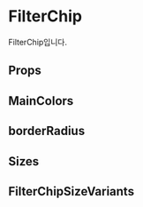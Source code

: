 
<Meta of={FilterChip} />

# FilterChip

FilterChip입니다.

<Primary />

## Props

<Controls />

## MainColors

<Story of={FilterChip.MainColorsFilterChip} />


## borderRadius

<Story of={FilterChip.borderRadius} />

## Sizes

<Story of={FilterChip.FilterChipSizes} />


## FilterChipSizeVariants

<Story of={FilterChip.FilterChipSizeVariants} />
